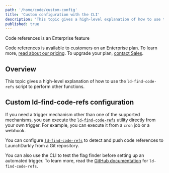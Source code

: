 ```yaml
---
path: '/home/code/custom-config'
title: 'Custom configuration with the CLI'
description: 'This topic gives a high-level explanation of how to use the ld-find-code-refs script to perform other functions.'
published: true
---
```


<Callout intent="primary">
<CalloutTitle>Code references is an Enterprise feature</CalloutTitle>
<CalloutDescription>

Code references is available to customers on an Enterprise plan. To learn more, [read about our pricing](https://launchdarkly.com/pricing/). To upgrade your plan, [contact Sales](https://launchdarkly.com/contact-sales/).

</CalloutDescription>
</Callout>

## Overview

This topic gives a high-level explanation of how to use the `ld-find-code-refs` script to perform other functions.

## Custom ld-find-code-refs configuration

If you need a trigger mechanism other than one of the supported mechanisms, you can execute the [`ld-find-code-refs`](https://github.com/launchdarkly/ld-find-code-refs/) utility directly from your own trigger. For example, you can execute it from a `cron` job or a webhook.

You can configure [`ld-find-code-refs`](https://github.com/launchdarkly/ld-find-code-refs/) to detect and push code references to LaunchDarkly from a Git repository.

You can also use the CLI to test the flag finder before setting up an automated trigger. To learn more, read the [GitHub documentation](https://github.com/launchdarkly/ld-find-code-refs/#execution-via-cli) for `ld-find-code-refs`.
